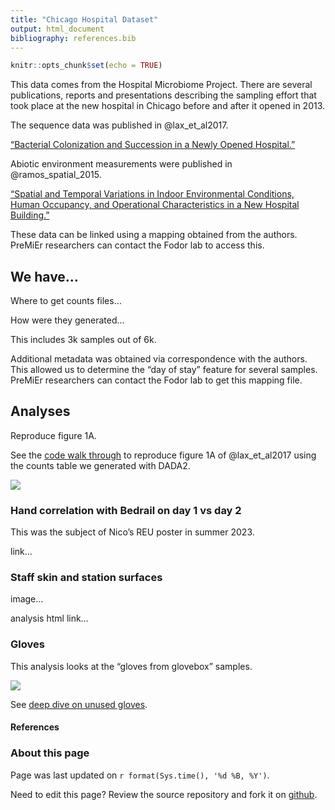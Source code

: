 ```yaml
---
title: "Chicago Hospital Dataset"
output: html_document
bibliography: references.bib
---
```


```r
knitr::opts_chunk$set(echo = TRUE)
```

This data comes from the Hospital Microbiome Project.  There are several publications, reports and presentations describing the sampling effort that took place at the new hospital in Chicago before and after it opened in 2013.

The sequence data was published in @lax_et_al2017. 

[“Bacterial Colonization and Succession in a Newly Opened Hospital.”](https://www.ncbi.nlm.nih.gov/pmc/articles/PMC5706123/)

Abiotic environment measurements were published in @ramos_spatial_2015.

[“Spatial and Temporal Variations in Indoor Environmental Conditions, Human Occupancy, and Operational Characteristics in a New Hospital Building.”](https://journals.plos.org/plosone/article?id=10.1371/journal.pone.0118207)

These data can be linked using a mapping obtained from the authors.  PreMiEr researchers can contact the Fodor lab to access this.

## We have...

Where to get counts files...

How were they generated...

This includes 3k samples out of 6k.

Additional metadata was obtained via correspondence with the authors. This allowed us to determine the "day of stay" feature for several samples.  PreMiEr researchers can contact the Fodor lab to get this mapping file.

## Analyses

Reproduce figure 1A.

See the [code walk through]() to reproduce figure 1A of @lax_et_al2017 using the counts table we generated with DADA2.

![](images/floors_bray_PCoA.png)

### Hand correlation with Bedrail on day 1 vs day 2

This was the subject of Nico's REU poster in summer 2023.

link...

### Staff skin and station surfaces

image...

analysis html link...

### Gloves

This analysis looks at the "gloves from glovebox" samples.

![](images/UnusedGlove_PCOA.png)

See [deep dive on unused gloves][gloves]. 





#### References

<div id="refs"></div>

### About this page

Page was last updated on ``r format(Sys.time(), '%d %B, %Y')``.

Need to edit this page? Review the source repository and fork it on [github](https://github.com/IvoryC/Pubilc_Built_Environment_Microbiome_Data).

[fig1a]: markdown-htmls/Figure_1A.html "Title"
[gloves]: markdown-htmls/Gloves.html "Title"
